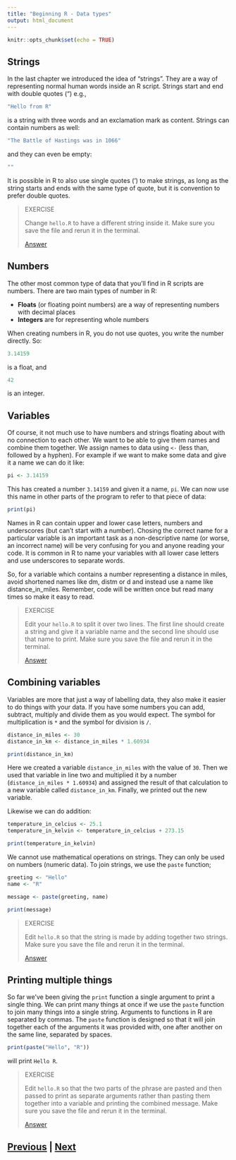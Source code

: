 ```yaml
---
title: "Beginning R - Data types"
output: html_document
---
```


```r
knitr::opts_chunk$set(echo = TRUE)
```

## Strings

In the last chapter we introduced the idea of "strings". They are a way of 
representing normal human words inside an R script. Strings start and end with 
double quotes (") e.g.,

```R
"Hello from R"
```

is a string with three words and an exclamation mark as content.
Strings can contain numbers as well:

```R
"The Battle of Hastings was in 1066"
```

and they can even be empty:

```R
""
```

It is possible in R to also use single quotes (') to make strings, 
as long as the string starts and ends with the same type of quote, 
but it is convention to prefer double quotes.

> EXERCISE
>
> Change `hello.R` to have a different string inside it. 
> Make sure you save the file and rerun it in the terminal.
> 
> [Answer](data_types_answer01.html)

## Numbers

The other most common type of data that you'll find in R scripts are numbers. 
There are two main types of number in R:

* **Floats** (or floating point numbers) are a way of representing numbers with decimal places
* **Integers** are for representing whole numbers

When creating numbers in R, you do not use quotes, you write the number directly. So:

```R
3.14159
```

is a float, and

```R
42
```

is an integer.

## Variables

Of course, it not much use to have numbers and strings floating about with no 
connection to each other. We want to be able to give them names and combine 
them together. We assign names to data using `<-` (less than, followed by 
a hyphen). For example if we want to make some data and give it a name we can do it like:

```R
pi <- 3.14159
```

This has created a number `3.14159` and given it a name, `pi`. We can now use 
this name in other parts of the program to refer to that piece of data:

```R
print(pi)
```

Names in R can contain upper and lower case letters, numbers and underscores 
(but can't start with a number). Chosing the correct name for a particular 
variable is an important task as a non-descriptive name (or worse, 
an incorrect name) will be very confusing for you and anyone reading your code. 
It is common in R to name your variables with all lower case letters and 
use underscores to separate words.

So, for a variable which contains a number representing a distance in miles, 
avoid shortened names like dm, distm or d and instead use a name like distance_in_miles. 
Remember, code will be written once but read many times so make it easy to read.

> EXERCISE
>
> Edit your `hello.R` to split it over two lines. The first line should create 
> a string and give it a variable name and the second line should use that 
> name to print. Make sure you save the file and rerun it in the terminal.
>
> [Answer](data_types_answer02.html)

## Combining variables

Variables are more that just a way of labelling data, they also make it easier 
to do things with your data. If you have some numbers you can add, subtract, 
multiply and divide them as you would expect. The symbol for multiplication 
is `*` and the symbol for division is `/`.

```R
distance_in_miles <- 30
distance_in_km <- distance_in_miles * 1.60934

print(distance_in_km)
```

Here we created a variable `distance_in_miles` with the value of `30`. 
Then we used that variable in line two and multiplied it by a number 
(`distance_in_miles * 1.60934`) and assigned the result of that 
calculation to a new variable called `distance_in_km`. Finally, we 
printed out the new variable.

Likewise we can do addition:

```R
temperature_in_celcius <- 25.1
temperature_in_kelvin <- temperature_in_celcius + 273.15

print(temperature_in_kelvin)
```

We cannot use mathematical operations on strings. They can only be used
on numbers (numeric data). To join strings, we use the `paste` function;


```R
greeting <- "Hello"
name <- "R"

message <- paste(greeting, name)

print(message)
```

> EXERCISE
>
> Edit `hello.R` so that the string is made by adding together two strings. 
> Make sure you save the file and rerun it in the terminal.
>
> [Answer](data_types_answer03.html)

## Printing multiple things

So far we've been giving the `print` function a single argument to 
print a single thing. We can print many things at once if we use 
the `paste` function to join many things into a single string.
Arguments to functions in R are separated by commas. 
The `paste` function is designed so that it will join together each of 
the arguments it was provided with, one after another on the same 
line, separated by spaces.

```R
print(paste("Hello", "R"))
```

will print `Hello R`.

> EXERCISE
>
> Edit `hello.R` so that the two parts of the phrase are pasted and then passed to 
> print as separate arguments rather than pasting them together into a variable 
> and printing the combined message. Make sure you save the file 
> and rerun it in the terminal.
>
> [Answer](data_types_answer04.html)

## [Previous](getting_started.html) | [Next](lists.html)
